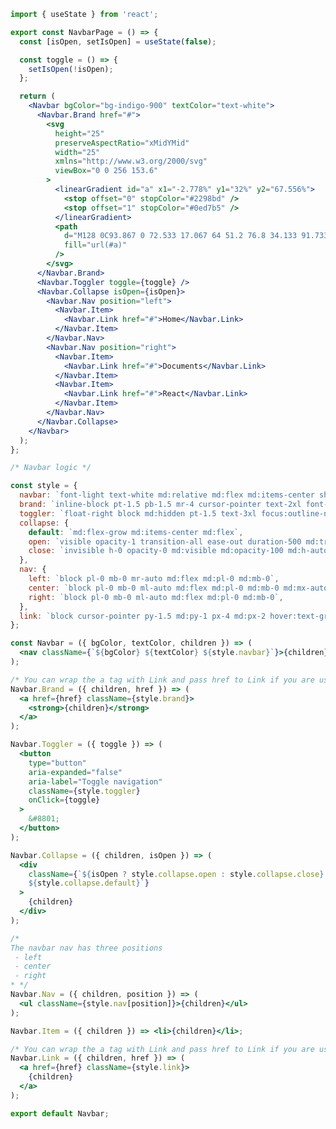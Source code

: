 ```jsx
import { useState } from 'react';

export const NavbarPage = () => {
  const [isOpen, setIsOpen] = useState(false);

  const toggle = () => {
    setIsOpen(!isOpen);
  };

  return (
    <Navbar bgColor="bg-indigo-900" textColor="text-white">
      <Navbar.Brand href="#">
        <svg
          height="25"
          preserveAspectRatio="xMidYMid"
          width="25"
          xmlns="http://www.w3.org/2000/svg"
          viewBox="0 0 256 153.6"
        >
          <linearGradient id="a" x1="-2.778%" y1="32%" y2="67.556%">
            <stop offset="0" stopColor="#2298bd" />
            <stop offset="1" stopColor="#0ed7b5" />
          </linearGradient>
          <path
            d="M128 0C93.867 0 72.533 17.067 64 51.2 76.8 34.133 91.733 27.733 108.8 32c9.737 2.434 16.697 9.499 24.401 17.318C145.751 62.057 160.275 76.8 192 76.8c34.133 0 55.467-17.067 64-51.2-12.8 17.067-27.733 23.467-44.8 19.2-9.737-2.434-16.697-9.499-24.401-17.318C174.249 14.743 159.725 0 128 0zM64 76.8C29.867 76.8 8.533 93.867 0 128c12.8-17.067 27.733-23.467 44.8-19.2 9.737 2.434 16.697 9.499 24.401 17.318C81.751 138.857 96.275 153.6 128 153.6c34.133 0 55.467-17.067 64-51.2-12.8 17.067-27.733 23.467-44.8 19.2-9.737-2.434-16.697-9.499-24.401-17.318C110.249 91.543 95.725 76.8 64 76.8z"
            fill="url(#a)"
          />
        </svg>
      </Navbar.Brand>
      <Navbar.Toggler toggle={toggle} />
      <Navbar.Collapse isOpen={isOpen}>
        <Navbar.Nav position="left">
          <Navbar.Item>
            <Navbar.Link href="#">Home</Navbar.Link>
          </Navbar.Item>
        </Navbar.Nav>
        <Navbar.Nav position="right">
          <Navbar.Item>
            <Navbar.Link href="#">Documents</Navbar.Link>
          </Navbar.Item>
          <Navbar.Item>
            <Navbar.Link href="#">React</Navbar.Link>
          </Navbar.Item>
        </Navbar.Nav>
      </Navbar.Collapse>
    </Navbar>
  );
};

/* Navbar logic */

const style = {
  navbar: `font-light text-white md:relative md:flex md:items-center shadow py-2 px-4 md:flex md:flex-row md:justify-start`,
  brand: `inline-block pt-1.5 pb-1.5 mr-4 cursor-pointer text-2xl font-bold whitespace-nowrap hover:text-gray-400`,
  toggler: `float-right block md:hidden pt-1.5 text-3xl focus:outline-none focus:shadow`,
  collapse: {
    default: `md:flex-grow md:items-center md:flex`,
    open: `visible opacity-1 transition-all ease-out duration-500 md:transition-none`,
    close: `invisible h-0 opacity-0 md:visible md:opacity-100 md:h-auto`,
  },
  nav: {
    left: `block pl-0 mb-0 mr-auto md:flex md:pl-0 md:mb-0`,
    center: `block pl-0 mb-0 ml-auto md:flex md:pl-0 md:mb-0 md:mx-auto `,
    right: `block pl-0 mb-0 ml-auto md:flex md:pl-0 md:mb-0`,
  },
  link: `block cursor-pointer py-1.5 md:py-1 px-4 md:px-2 hover:text-gray-400 font-medium`,
};

const Navbar = ({ bgColor, textColor, children }) => (
  <nav className={`${bgColor} ${textColor} ${style.navbar}`}>{children}</nav>
);

/* You can wrap the a tag with Link and pass href to Link if you are using either Create-React-App, Next.js or Gatsby */
Navbar.Brand = ({ children, href }) => (
  <a href={href} className={style.brand}>
    <strong>{children}</strong>
  </a>
);

Navbar.Toggler = ({ toggle }) => (
  <button
    type="button"
    aria-expanded="false"
    aria-label="Toggle navigation"
    className={style.toggler}
    onClick={toggle}
  >
    &#8801;
  </button>
);

Navbar.Collapse = ({ children, isOpen }) => (
  <div
    className={`${isOpen ? style.collapse.open : style.collapse.close} 
    ${style.collapse.default}`}
  >
    {children}
  </div>
);

/*
The navbar nav has three positions
 - left
 - center
 - right
* */
Navbar.Nav = ({ children, position }) => (
  <ul className={style.nav[position]}>{children}</ul>
);

Navbar.Item = ({ children }) => <li>{children}</li>;

/* You can wrap the a tag with Link and pass href to Link if you are using either Create-React-App, Next.js or Gatsby */
Navbar.Link = ({ children, href }) => (
  <a href={href} className={style.link}>
    {children}
  </a>
);

export default Navbar;
```

